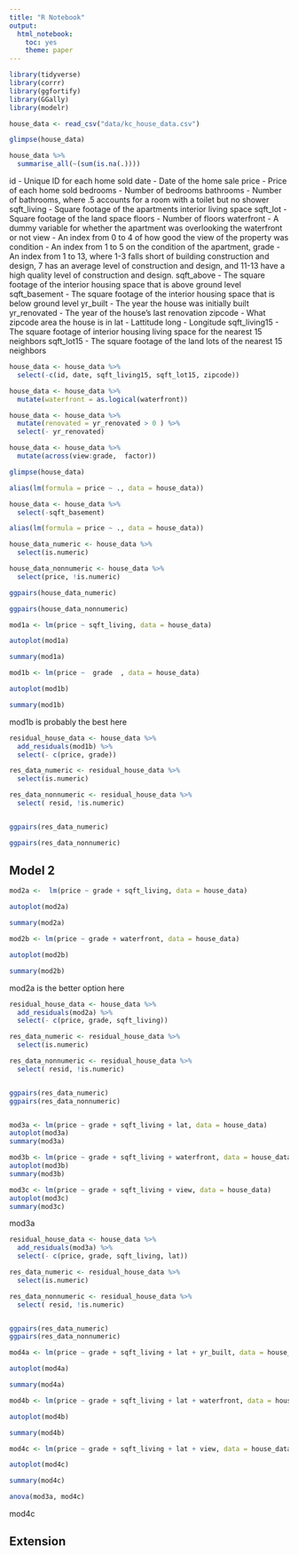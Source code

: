```yaml
---
title: "R Notebook"
output: 
  html_notebook: 
    toc: yes
    theme: paper
---
```


```r
library(tidyverse)
library(corrr)
library(ggfortify)
library(GGally)
library(modelr)
```



```r
house_data <- read_csv("data/kc_house_data.csv")
```

```r
glimpse(house_data)

house_data %>% 
  summarise_all(~(sum(is.na(.))))
```

id - Unique ID for each home sold
date - Date of the home sale
price - Price of each home sold
bedrooms - Number of bedrooms
bathrooms - Number of bathrooms, where .5 accounts for a room with a toilet but no shower
sqft_living - Square footage of the apartments interior living space
sqft_lot - Square footage of the land space
floors - Number of floors
waterfront - A dummy variable for whether the apartment was overlooking the waterfront or not
view - An index from 0 to 4 of how good the view of the property was
condition - An index from 1 to 5 on the condition of the apartment,
grade - An index from 1 to 13, where 1-3 falls short of building construction and design, 7 has an average level of construction and design, and 11-13 have a high quality level of construction and design.
sqft_above - The square footage of the interior housing space that is above ground level
sqft_basement - The square footage of the interior housing space that is below ground level
yr_built - The year the house was initially built
yr_renovated - The year of the house’s last renovation
zipcode - What zipcode area the house is in
lat - Lattitude
long - Longitude
sqft_living15 - The square footage of interior housing living space for the nearest 15 neighbors
sqft_lot15 - The square footage of the land lots of the nearest 15 neighbors


```r
house_data <- house_data %>% 
  select(-c(id, date, sqft_living15, sqft_lot15, zipcode))
```


```r
house_data <- house_data %>% 
  mutate(waterfront = as.logical(waterfront))
```

```r
house_data <- house_data %>% 
  mutate(renovated = yr_renovated > 0 ) %>% 
  select(- yr_renovated)
```

```r
house_data <- house_data %>% 
  mutate(across(view:grade,  factor))

glimpse(house_data)
```

```r
alias(lm(formula = price ~ ., data = house_data))
```
```r
house_data <- house_data %>% 
  select(-sqft_basement)

alias(lm(formula = price ~ ., data = house_data))
```
```r
house_data_numeric <- house_data %>% 
  select(is.numeric)

house_data_nonnumeric <- house_data %>% 
  select(price, !is.numeric)


```

```r
ggpairs(house_data_numeric)
```

```r
ggpairs(house_data_nonnumeric)
```
```r
mod1a <- lm(price ~ sqft_living, data = house_data)

autoplot(mod1a)

summary(mod1a)
```

```r
mod1b <- lm(price ~  grade  , data = house_data)

autoplot(mod1b)

summary(mod1b)
```

mod1b is probably the best here


```r
residual_house_data <- house_data %>% 
  add_residuals(mod1b) %>% 
  select(- c(price, grade))  

res_data_numeric <- residual_house_data %>% 
  select(is.numeric)

res_data_nonnumeric <- residual_house_data %>% 
  select( resid, !is.numeric)



```

```r
ggpairs(res_data_numeric)
```

```r
ggpairs(res_data_nonnumeric)
```

## Model 2
```r
mod2a <-  lm(price ~ grade + sqft_living, data = house_data)

autoplot(mod2a) 

summary(mod2a)
```
```r
mod2b <- lm(price ~ grade + waterfront, data = house_data)

autoplot(mod2b) 

summary(mod2b)
```

mod2a is the better option here

```r

residual_house_data <- house_data %>% 
  add_residuals(mod2a) %>% 
  select(- c(price, grade, sqft_living))  

res_data_numeric <- residual_house_data %>% 
  select(is.numeric)

res_data_nonnumeric <- residual_house_data %>% 
  select( resid, !is.numeric)



```


```r
ggpairs(res_data_numeric)
ggpairs(res_data_nonnumeric)
```

```r

```

```r
mod3a <- lm(price ~ grade + sqft_living + lat, data = house_data)
autoplot(mod3a)
summary(mod3a)
```
```r
mod3b <- lm(price ~ grade + sqft_living + waterfront, data = house_data)
autoplot(mod3b)
summary(mod3b)
```

```r
mod3c <- lm(price ~ grade + sqft_living + view, data = house_data)
autoplot(mod3c)
summary(mod3c)
```
mod3a

```r

residual_house_data <- house_data %>% 
  add_residuals(mod3a) %>% 
  select(- c(price, grade, sqft_living, lat))  

res_data_numeric <- residual_house_data %>% 
  select(is.numeric)

res_data_nonnumeric <- residual_house_data %>% 
  select( resid, !is.numeric)



```


```r
ggpairs(res_data_numeric)
ggpairs(res_data_nonnumeric)
```


```r
mod4a <- lm(price ~ grade + sqft_living + lat + yr_built, data = house_data)

autoplot(mod4a)

summary(mod4a)
```
```r
mod4b <- lm(price ~ grade + sqft_living + lat + waterfront, data = house_data)

autoplot(mod4b)

summary(mod4b)
```


```r
mod4c <- lm(price ~ grade + sqft_living + lat + view, data = house_data)

autoplot(mod4c)

summary(mod4c)
```

```r
anova(mod3a, mod4c)
```

mod4c

## Extension 